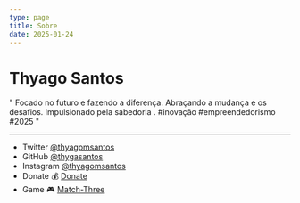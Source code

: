 ```yaml
---
type: page
title: Sobre
date: 2025-01-24
---
```


# Thyago Santos


" Focado no futuro e fazendo a diferença. Abraçando a mudança e os desafios. Impulsionado pela sabedoria . #inovação #empreendedorismo #2025 "


---

- Twitter [@thyagomsantos](https://twitter.com/thyagomsantos)
- GitHub [@thygasantos](https://github.com/thygasantos)
- Instagram [@thyagomsantos](https://instagram.com/thyagomsantos)
- Donate 💰 [Donate](https://link.mercadopago.com.br/thygasantos)
- Game 🎮 [Match-Three](https://match-three-blueprint.vercel.app/)

